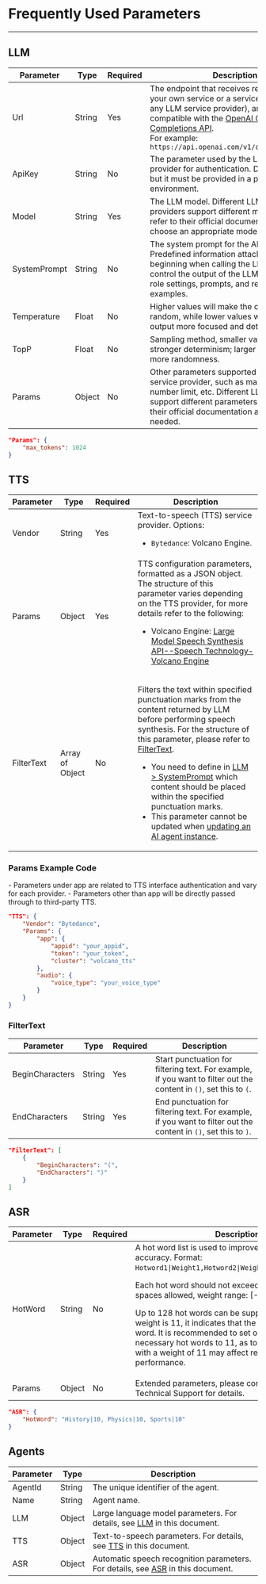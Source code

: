 #  Frequently Used Parameters

---

## LLM

| Parameter       | Type            | Required | Description                                                                                                                                                  |
|-----------------|-----------------|----------|--------------------------------------------------------------------------------------------------------------------------------------------------------------|
| Url             | String          | Yes      | The endpoint that receives requests (can be your own service or a service provided by any LLM service provider), and must be compatible with the [OpenAI Chat Completions API](https://platform.openai.com/docs/api-reference/chat).<br/>For example: `https://api.openai.com/v1/chat/completions`                                                                |
| ApiKey          | String          | No       | The parameter used by the LLM service provider for authentication. Default is empty, but it must be provided in a production environment.             |
| Model           | String          | Yes      | The LLM model. Different LLM service providers support different models, please refer to their official documentation to choose an appropriate model. |
| SystemPrompt    | String          | No       | The system prompt for the AI agent. Predefined information attached at the beginning when calling the LLM, used to control the output of the LLM. It can include role settings, prompts, and response examples.   |
| Temperature     | Float           | No       | Higher values will make the output more random, while lower values will make the output more focused and deterministic.    |
| TopP            | Float           | No       | Sampling method, smaller values result in stronger determinism; larger values result in more randomness.    |
| Params          | Object          | No       | Other parameters supported by the LLM service provider, such as maximum Token number limit, etc. Different LLM providers support different parameters, please refer to their official documentation and fill in as needed. |

```json title="Params Example"
"Params": {
    "max_tokens": 1024
}
```

## TTS
| Parameter | Type | Required | Description   |
| ----------------------- | --------------- | -------- | ----- |
| Vendor         | String          | Yes      | Text-to-speech (TTS) service provider. Options:<ul><li>`Bytedance`: Volcano Engine.</li></ul> |
| Params         | Object          | Yes      | TTS configuration parameters, formatted as a JSON object. The structure of this parameter varies depending on the TTS provider, for more details refer to the following:<ul><li>Volcano Engine: [Large Model Speech Synthesis API--Speech Technology-Volcano Engine](https://www.volcengine.com/docs/6561/1257584#%E8%AF%B7%E6%B1%82%E5%8F%82%E6%95%B0)</li></ul> |
| FilterText     | Array of Object | No       | <p>Filters the text within specified punctuation marks from the content returned by LLM before performing speech synthesis. For the structure of this parameter, please refer to [FilterText](#filtertext).</p><Note title="Note"><ul><li>You need to define in [LLM > SystemPrompt](#LLM) which content should be placed within the specified punctuation marks.</li><li>This parameter cannot be updated when [updating an AI agent instance](./Agent%20Instance%20Management/Update%20Agent%20instance.mdx).</li></ul></Note> |

### Params Example Code

<Note title="Note">
- Parameters under app are related to TTS interface authentication and vary for each provider.
- Parameters other than app will be directly passed through to third-party TTS.
</Note>

<CodeGroup>

```json title="Applicable to Volcano Engine"
"TTS": {
    "Vendor": "Bytedance",
    "Params": {
        "app": {
            "appid": "your_appid",
            "token": "your_token",
            "cluster": "volcano_tts"
        },
        "audio": {
            "voice_type": "your_voice_type"
        }
    }
}
```
</CodeGroup>

### FilterText

| Parameter            | Type   | Required | Description   |
|---------------------|--------|----------|---------------|
| BeginCharacters     | String | Yes      | Start punctuation for filtering text. For example, if you want to filter out the content in `()`, set this to `(`. |
| EndCharacters       | String | Yes      | End punctuation for filtering text. For example, if you want to filter out the content in `()`, set this to `)`. |

```json
"FilterText": [
    {
        "BeginCharacters": "(",
        "EndCharacters": ")"
    }
]
```

## ASR

| Parameter | Type | Required | Description |
|-----------|------|----------|-------------|
| HotWord   | String | No | A hot word list is used to improve recognition accuracy. Format: `Hotword1\|Weight1,Hotword2\|Weight2,Hotword3\|Weight3`.<p />Each hot word should not exceed 30 characters, no spaces allowed, weight range: [-1, 11].<p />Up to 128 hot words can be supported.<Note title="Note">When the weight is 11, it indicates that the word is a super hot word. It is recommended to set only important and necessary hot words to 11, as too many hot words with a weight of 11 may affect recognition performance.</Note>|
| Params    | Object | No | Extended parameters, please contact ZEGOCLOUD Technical Support for details. |

```json
"ASR": {
    "HotWord": "History|10, Physics|10, Sports|10"
}
```
## Agents
| Parameter | Type | Description | 
| --- | --- | --- | 
| AgentId | String | The unique identifier of the agent. | 
| Name | String | Agent name. | 
| LLM | Object | Large language model parameters. For details, see [LLM](#llm) in this document. |
| TTS | Object | Text-to-speech parameters. For details, see [TTS](#tts) in this document. |
| ASR | Object | Automatic speech recognition parameters. For details, see [ASR](#asr) in this document. |                                       |